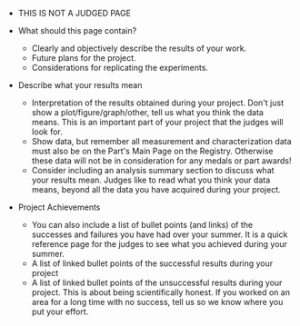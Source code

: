 - THIS IS NOT A JUDGED PAGE

- What should this page contain?
  - Clearly and objectively describe the results of your work.
  - Future plans for the project.
  - Considerations for replicating the experiments.
- Describe what your results mean
  - Interpretation of the results obtained during your project. Don't just show a plot/figure/graph/other, tell us what you think the data means. This is an important part of your project that the judges will look for.
  - Show data, but remember all measurement and characterization data must also be on the Part's Main Page on the Registry. Otherwise these data will not be in consideration for any medals or part awards!
  - Consider including an analysis summary section to discuss what your results mean. Judges like to read what you think your data means, beyond all the data you have acquired during your project.
- Project Achievements
  - You can also include a list of bullet points (and links) of the successes and failures you have had over your summer. It is a quick reference page for the judges to see what you achieved during your summer.
  - A list of linked bullet points of the successful results during your project
  - A list of linked bullet points of the unsuccessful results during your project. This is about being scientifically honest. If you worked on an area for a long time with no success, tell us so we know where you put your effort.